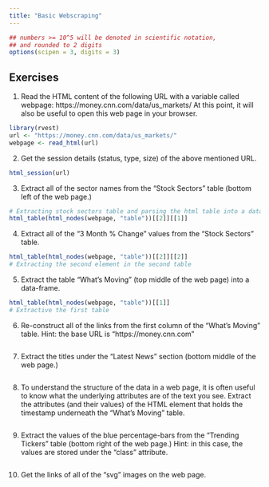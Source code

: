 ```yaml
---
title: "Basic Webscraping"
---
```


<style type="text/css">
.table {

    width: 80%;
    margin-left:10%; 
    margin-right:10%;
}
</style>
```r
## numbers >= 10^5 will be denoted in scientific notation,
## and rounded to 2 digits
options(scipen = 3, digits = 3)
```



## Exercises

1. Read the HTML content of the following URL with a variable called webpage: https://money.cnn.com/data/us_markets/ At this point, it will also be useful to open this web page in your browser.
```r
library(rvest)
url <- "https://money.cnn.com/data/us_markets/"
webpage <- read_html(url)
```
2. Get the session details (status, type, size) of the above mentioned URL.
```r
html_session(url)
```
3. Extract all of the sector names from the “Stock Sectors” table (bottom left of the web page.)
```r
# Extracting stock sectors table and parsing the html table into a data frame formate
html_table(html_nodes(webpage, "table"))[[2]][[1]]
```
4. Extract all of the “3 Month % Change” values from the “Stock Sectors” table.
```r
html_table(html_nodes(webpage, "table"))[[2]][[2]]
# Extracting the second element in the second table
```
5. Extract the table “What’s Moving” (top middle of the web page) into a data-frame.
```r
html_table(html_nodes(webpage, "table"))[[1]]
# Extractive the first table
```
6. Re-construct all of the links from the first column of the “What’s Moving” table.
Hint: the base URL is “https://money.cnn.com”
```r

```
7. Extract the titles under the “Latest News” section (bottom middle of the web page.)
```r

```
8. To understand the structure of the data in a web page, it is often useful to know what the underlying attributes are of the text you see.
Extract the attributes (and their values) of the HTML element that holds the timestamp underneath the “What’s Moving” table.
```r

```
9. Extract the values of the blue percentage-bars from the “Trending Tickers” table (bottom right of the web page.)
Hint: in this case, the values are stored under the “class” attribute.
```r

```
10. Get the links of all of the “svg” images on the web page.
```r

```
